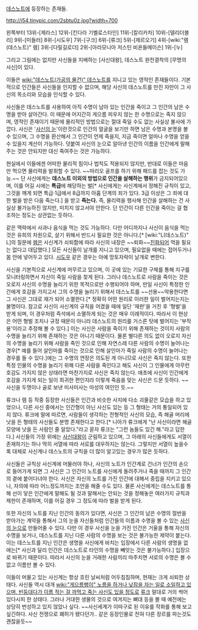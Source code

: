 [[데스노트]]에 등장하는 존재들.

http://i54.tinypic.com/2sbtu0z.jpg?width=700

왼쪽부터
13위-[제라스]
12위-[킨다라 기벨로스타인]
11위-[칼리카차]
10위-[델리더블리]
9위-[미들러]
8위-[시도우]
7위-[구크]
6위-[류크]
5위-[제르오기]
4위-[wiki:"렘(데스노트)" 렘]
3위-[다릴길로더]
2위-[아라모니아 저스틴 비욘들메이슨]
1위-[누]

그리고 그림에는 없지만 사신들을 지배하는 [사신대왕], 데스노트 완전결착의 [무명의 사신]이 있다.

이들은 [[wiki:"데스노트(가공의 물건)" 데스노트]]를 지니고 있는 영적인 존재들이다. 기본적으로 인간들은 사신들을 인지할 수 없으며, 해당 사신의 데스노트를 만진 자만이 그 사신의 목소리와 모습을 인식할 수 있다.

사신들은 데스노트를 사용하여 아직 수명이 남아 있는 인간을 죽이고 그 인간의 남은 수명을 받아 살아간다. 이 때문에 어지간히 게으름 피우지 않는 한 수명으로는 죽지 않으며, 영적인 존재이기 때문에 물리적인 방법으로는 절대 죽일 수도 없는 사실상 불사에 가깝다. 사신은 '[[사신의 눈]]'이란것으로 인간의 얼굴을 보기만 하면 남은 수명과 본명을 볼 수 있으며, 그 수명을 환산해서 그 인간이 언제 죽을지, 지금 죽이면 얼마나 수명을 얻을 수 있을지 계산이 가능하다. 덧붙여 사신의 눈으로 알아낸 인간의 이름을 인간에게 말해주는 것은 안되지만 대신 죽여주는 것은 가능하다.

현실에서 이들에겐 어떠한 물리적 힘이나 법칙도 적용되지 않지만, 반대로 이들은 마음만 먹으면 물리력을 발휘할 수 있다. ~~마리오 골프를 하기 위해 패드를 잡는 것도 가능.~~ 단 사신에게는 '''데스노트 이외의 방법으로 인간을 살해하는 행위'''가 금지되어있으며, 이를 어길 시에는 '''특급'''에 해당하는 벌[* 사신에게는 사신계에서 정해진 규칙이 있고, 그것을 깨게 되면 특급·1급에서 8급까지 아홉 단계의 죄가 있다. 3급 이상은 그 죄에 대한 벌을 받은 다음 죽는다.] 을 받고 '''죽는다.''' 즉, 물리력을 행사해 인간을 살해하는 건 사실상 불가능하진 않지만, 미치지 않고서야 안한다. 단 인간이 다른 인간을 죽이는 걸 협조하는 정도는 상관없는 듯하다.

같은 맥락에서 사과나 음식을 먹는 것도 가능하다. 다만 어디까지나 사신이 음식을 먹는 것은 유희의 차원으로, 살기 위해서 반드시 필요한 것은 아니다.[* [wiki:"L(데스노트)" L]의 질문에 [[렘]]은 사신계가 쇠퇴함에 따라 사신의 내장은 ~~퇴화~~[[진화]]되어 먹을 필요는 없다고 대답했다.] 모든 사신들이 날개를 지니고 있으며, 필요없을 때에는 접어두거나 몸 안에 넣어두고 있다. [[시도우]] 같은 경우는 아예 망토자락이 날개로 변한다.

사신을 기본적으로 사신계에 머무르고 있으며, 이 곳에 있는 기묘한 구체를 통해 지구를 모니터링하면서 자신이 죽일 사람을 찾게 된다. 그러나 데스노트로 사람을 죽이는 것은 오로지 사신의 수명을 늘리기 위한 목적으로만 수행되어야 하며, 만일 사신이 특정한 인간에게 호감을 가지고서 그의 수명을 늘리기 위해서 데스노트를 ~~선용~~악용한다면 그 사신은 그대로 재가 되어 소멸한다.[* 정확히 어떤 원리로 이러한 일이 벌어지는지는 불명이다. 참고로 사신이 사신계의 규칙을 어겼을 때에 일단 '재판'을 거친 후 '형벌'을 받게 되며, 이 경우처럼 즉석에서 소멸하게 되는 것은 매우 이례적이다. 따라서 이 현상은 어떤 형벌 조치나 규정 때문이 아니라 데스노트의 원리를 거스른 탓에 벌어지는 '부작용'이라고 추정해 볼 수 있다.] 이는 사신은 사람을 죽이기 위해 존재하는 것이지 사람의 수명을 늘리기 위해 존재하는 것은 아니기 때문이다. 물론 별다른 의도 없이 오로지 자신의 수명을 늘리기 위해 사람을 죽인 것으로 인해 자연스레 다른 사람의 수명이 늘어나는 경우[* 예를 들어 살인마를 죽이는 것으로 인해 살인마가 죽일 사람의 수명이 늘어나는 경우를 들 수 있다.]에는 그 수명의 연장은 의도된 게 아니므로 사신은 죽지 않는다. 또한 특정 인물의 수명을 늘리기 위해 다른 사람을 죽인다고 해도 사신이 그 인물에게 아무런 호감도 가지지 않은 상태라면 마찬가지로 사신은 죽지 않는다. 애초에 사신이 인간에게 호감을 가지게 되는 일이 희귀한 편인지라 이렇게 죽음을 맞는 사신은 드문 듯하다. ~~사신을 두명이나 골로 보낸 미사미사는 마성의 여인인 듯.~~

류크나 렘 등 작중 등장한 사신들은 인간과 비슷한 사지에 다소 괴물같은 모습을 하고 있었으나, 다른 사신 중에서는 인간형이 아닌 사신도 있는 등 그 형태는 거의 통일되어 있지 않다. 류크에 말에 따르면, 사람들이 생각하는 전형적인 사신의 모습, 즉 해골 머리에 낫을 든 형태의 사신들도 분명 존재한다고 한다.[* 니아가 류크에게 "난 사신이라면 해골 모양에 낫을 든 사람인 줄 알았다."라고 묻자 류크는 "그런 놈들도 있긴 해."라고 답한다.] 사신들의 가장 위에는 [[사신대왕]]이 군림하고 있으며, 그 아래의 사신들에게도 서열이 존재하기는 하나 딱히 서열에 따라 서로를 대우하지는 않는다. 그렇지만 서열이 높을수록 대체로 사신계나 데스노트의 규칙을 더 많이 알고있는 경우가 많은 듯하다.

사신들은 규칙상 사신계에 머물러야 하나, 사신의 노트가 인간계로 건너가 인간의 손으로 들어가게 되면 그 사신은 그 인간이 노트를 사신에게 돌려주거나 죽을 때까지 그 인간의 곁에 붙어다녀야 한다. 사신은 자신의 노트를 가진 인간에 대해서 중립을 지키고 있으나, 자의에 따라 어느정도까지는 조언을 해줄 수도 있다. 물론 사신에게는 데스노트를 통해 선이 닿은 인간에게 말해도 될 것과 말해서는 안되는 것을 정해놓은 여러가지 규칙과 제한이 존재하며, 이를 어길 경우 그 정도에 따라 벌을 받게 된다.

또한 자신의 노트를 지닌 인간의 동의가 있다면, 사신은 그 인간의 남은 수명의 절반을 받아가는 계약을 통해서 그의 눈을 자신들처럼 인간들의 이름과 수명을 볼 수 있는 [[사신의 눈]]으로 만들어줄 수 있다. 다만 이 경우 사신을 눈을 가진 인간은 거울을 통해 자신의 수명을 보거나, 데스노트를 지닌 다른 사람의 수명을 보는 것은 불가능한 제약이 붙는다. 이는 데스노트를 지닌 인간은 생명을 사신에게 바치는 입장에서 다른 사람의 생명을 없애는[* 사신과 달리 인간은 데스노트로 타인의 수명을 빼앗는 것은 불가능하다.] 입장으로 바뀌기 때문이다. 따라서 사신의 눈을 거래한 사람끼리 마주치면 서로의 수명은 볼 수 없고 이름만 볼 수 있다.

이들이 머물고 있는 사신계는 항상 흐린 날씨처럼 어두침침하며, 현재는 크게 쇠퇴한 상태다. 사신들 역시 대개 [[wiki:"게으름뱅이" 노름을 하거나 낮잠을 자는 일로 소일하고 있으며, 빈둥대다가 이름 적는 걸 까먹고 죽는 사신도 있을 정도로]] [[류크]] 말대로 거의 썩어있다시피 한 상태다. 그러나 거대한 생물의 것으로 여겨지는 뼈대 등을 볼 때 예전에는 상당히 번성하고 있지 않았나 싶다. ~~사신세계가 이따구로 된 이유를 작화를 통해 보고 싶긴하다. 사신 전쟁으로 폐허가 됐다던가.. 같은 등장인물로 전혀 다른 장르를 파는것도 괜찮을듯~~
